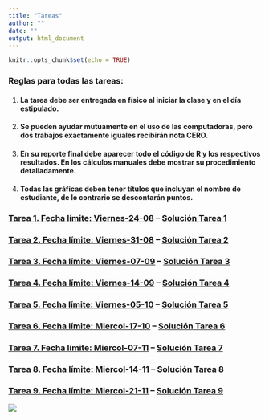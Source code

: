 ```yaml
---
title: "Tareas"
author: ""
date: ""
output: html_document
---
```


```r
knitr::opts_chunk$set(echo = TRUE)
```

### Reglas para todas las tareas: 

1.  #### La tarea debe ser entregada en físico al iniciar la clase y en el día estipulado.
2.  #### Se pueden ayudar mutuamente en el uso de las computadoras, pero dos trabajos exactamente iguales recibirán nota CERO.
3.  #### En su reporte final debe aparecer todo el código de R y los respectivos resultados. En los cálculos manuales debe mostrar su procedimiento detalladamente.
4.  #### Todas las gráficas deben tener títulos que incluyan el nombre de estudiante, de lo contrario se descontarán puntos.

### [Tarea 1. Fecha límite: Viernes-24-08](https://didier-murillo.netlify.com/t1) -- [Solución Tarea 1](https://didier-murillo.netlify.com/st1)

### [Tarea 2. Fecha límite: Viernes-31-08](https://didier-murillo.netlify.com/t2) -- [Solución Tarea 2](https://didier-murillo.netlify.com/st2)

### [Tarea 3. Fecha límite: Viernes-07-09](https://didier-murillo.netlify.com/t3) -- [Solución Tarea 3](https://didier-murillo.netlify.com/st3)

### [Tarea 4. Fecha límite: Viernes-14-09](https://didier-murillo.netlify.com/t4) -- [Solución Tarea 4](https://didier-murillo.netlify.com/st4)

### [Tarea 5. Fecha límite: Viernes-05-10](https://didier-murillo.netlify.com/t5) -- [Solución Tarea 5](https://didier-murillo.netlify.com/st5)

### [Tarea 6. Fecha límite: Miercol-17-10](https://didier-murillo.netlify.com/t6) -- [Solución Tarea 6](https://didier-murillo.netlify.com/st6)

### [Tarea 7. Fecha límite: Miercol-07-11](https://didier-murillo.netlify.com/t7) -- [Solución Tarea 7](https://didier-murillo.netlify.com/st7)

### [Tarea 8. Fecha límite: Miercol-14-11](https://didier-murillo.netlify.com/t8) -- [Solución Tarea 8](https://didier-murillo.netlify.com/st8)

### [Tarea 9. Fecha límite: Miercol-21-11](https://didier-murillo.netlify.com/t9) -- [Solución Tarea 9](https://didier-murillo.netlify.com/st9)

![](blanco.png)



